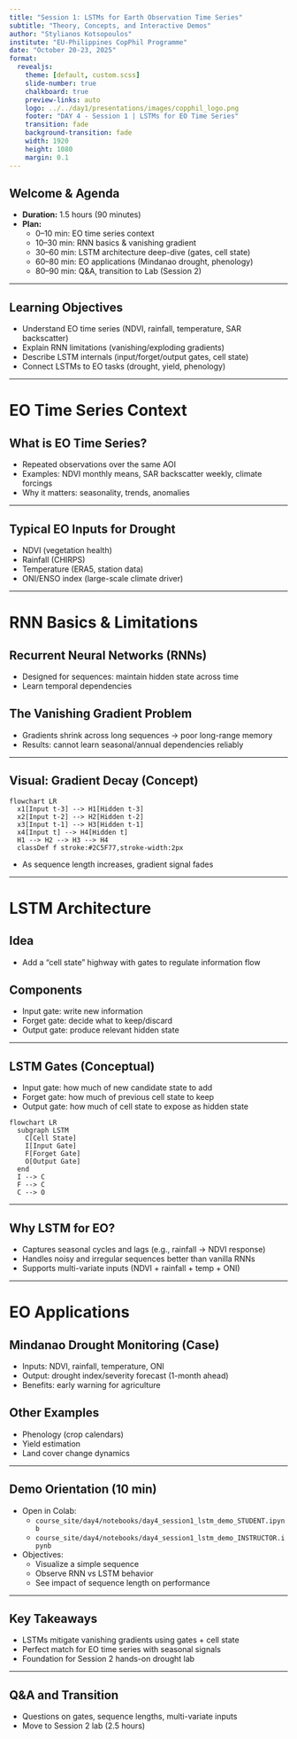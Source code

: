 ```yaml
---
title: "Session 1: LSTMs for Earth Observation Time Series"
subtitle: "Theory, Concepts, and Interactive Demos"
author: "Stylianos Kotsopoulos"
institute: "EU-Philippines CopPhil Programme"
date: "October 20-23, 2025"
format:
  revealjs:
    theme: [default, custom.scss]
    slide-number: true
    chalkboard: true
    preview-links: auto
    logo: ../../day1/presentations/images/copphil_logo.png
    footer: "DAY 4 - Session 1 | LSTMs for EO Time Series"
    transition: fade
    background-transition: fade
    width: 1920
    height: 1080
    margin: 0.1
---
```


## Welcome & Agenda {.smaller}

- **Duration:** 1.5 hours (90 minutes)
- **Plan:**
  - 0–10 min: EO time series context
  - 10–30 min: RNN basics & vanishing gradient
  - 30–60 min: LSTM architecture deep-dive (gates, cell state)
  - 60–80 min: EO applications (Mindanao drought, phenology)
  - 80–90 min: Q&A, transition to Lab (Session 2)

---

## Learning Objectives

- Understand EO time series (NDVI, rainfall, temperature, SAR backscatter)
- Explain RNN limitations (vanishing/exploding gradients)
- Describe LSTM internals (input/forget/output gates, cell state)
- Connect LSTMs to EO tasks (drought, yield, phenology)

---

# EO Time Series Context {background-color="#2C5F77"}

## What is EO Time Series?

- Repeated observations over the same AOI
- Examples: NDVI monthly means, SAR backscatter weekly, climate forcings
- Why it matters: seasonality, trends, anomalies

---

## Typical EO Inputs for Drought

- NDVI (vegetation health)
- Rainfall (CHIRPS)
- Temperature (ERA5, station data)
- ONI/ENSO index (large-scale climate driver)

---

# RNN Basics & Limitations {background-color="#2C5F77"}

## Recurrent Neural Networks (RNNs)

- Designed for sequences: maintain hidden state across time
- Learn temporal dependencies

## The Vanishing Gradient Problem

- Gradients shrink across long sequences → poor long-range memory
- Results: cannot learn seasonal/annual dependencies reliably

---

## Visual: Gradient Decay (Concept)

```mermaid
flowchart LR
  x1[Input t-3] --> H1[Hidden t-3]
  x2[Input t-2] --> H2[Hidden t-2]
  x3[Input t-1] --> H3[Hidden t-1]
  x4[Input t] --> H4[Hidden t]
  H1 --> H2 --> H3 --> H4
  classDef f stroke:#2C5F77,stroke-width:2px
```

- As sequence length increases, gradient signal fades

---

# LSTM Architecture {background-color="#2C5F77"}

## Idea

- Add a "cell state" highway with gates to regulate information flow

## Components

- Input gate: write new information
- Forget gate: decide what to keep/discard
- Output gate: produce relevant hidden state

---

## LSTM Gates (Conceptual)

- Input gate: how much of new candidate state to add
- Forget gate: how much of previous cell state to keep
- Output gate: how much of cell state to expose as hidden state

```mermaid
flowchart LR
  subgraph LSTM
    C[Cell State]
    I[Input Gate]
    F[Forget Gate]
    O[Output Gate]
  end
  I --> C
  F --> C
  C --> O
```

---

## Why LSTM for EO?

- Captures seasonal cycles and lags (e.g., rainfall → NDVI response)
- Handles noisy and irregular sequences better than vanilla RNNs
- Supports multi-variate inputs (NDVI + rainfall + temp + ONI)

---

# EO Applications {background-color="#2C5F77"}

## Mindanao Drought Monitoring (Case)

- Inputs: NDVI, rainfall, temperature, ONI
- Output: drought index/severity forecast (1-month ahead)
- Benefits: early warning for agriculture

## Other Examples

- Phenology (crop calendars)
- Yield estimation
- Land cover change dynamics

---

## Demo Orientation (10 min)

- Open in Colab:
  - `course_site/day4/notebooks/day4_session1_lstm_demo_STUDENT.ipynb`
  - `course_site/day4/notebooks/day4_session1_lstm_demo_INSTRUCTOR.ipynb`
- Objectives:
  - Visualize a simple sequence
  - Observe RNN vs LSTM behavior
  - See impact of sequence length on performance

---

## Key Takeaways

- LSTMs mitigate vanishing gradients using gates + cell state
- Perfect match for EO time series with seasonal signals
- Foundation for Session 2 hands-on drought lab

---

## Q&A and Transition

- Questions on gates, sequence lengths, multi-variate inputs
- Move to Session 2 lab (2.5 hours)
